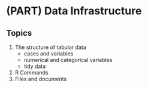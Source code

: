 # (PART) Data Infrastructure {#datainfrastructure}

## Topics {-}

1) The structure of tabular data
    - cases and variables
    - numerical and categorical variables
    - tidy data
2) R Commands 
3) Files and documents
    

